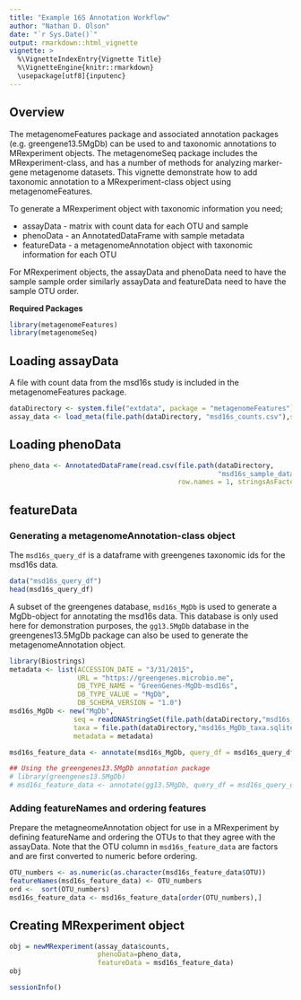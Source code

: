 ```yaml
---
title: "Example 16S Annotation Workflow"
author: "Nathan D. Olson"
date: "`r Sys.Date()`"
output: rmarkdown::html_vignette
vignette: >
  %\VignetteIndexEntry{Vignette Title}
  %\VignetteEngine{knitr::rmarkdown}
  \usepackage[utf8]{inputenc}
---
```


## Overview
The metagenomeFeatures package and associated annotation packages (e.g. greengene13.5MgDb) can be used to and taxonomic annotations to MRexperiment objects.  The metagenomeSeq package includes the MRexperiment-class, and has a number of methods for analyzing marker-gene metagenome datasets.  This vignette demonstrate how to add taxonomic annotation to a MRexperiment-class object using metagenomeFeatures.   

To generate a MRexperiment object with taxonomic information you need;  

* assayData - matrix with count data for each OTU and sample  
* phenoData - an AnnotatedDataFrame with sample metadata  
* featureData - a metagenomeAnnotation object with taxonomic information for each OTU  

For MRexperiment objects, the assayData and phenoData need to have the sample sample order similarly assayData and featureData need to have the sample OTU order.

__Required Packages__
```r
library(metagenomeFeatures)
library(metagenomeSeq)
```

## Loading assayData
A file with count data from the msd16s study is included in the metagenomeFeatures package.
```r
dataDirectory <- system.file("extdata", package = "metagenomeFeatures")
assay_data <- load_meta(file.path(dataDirectory, "msd16s_counts.csv"),sep = ",")
```

## Loading phenoData
```r
pheno_data <- AnnotatedDataFrame(read.csv(file.path(dataDirectory, 
                                                    "msd16s_sample_data.csv"), 
                                          row.names = 1, stringsAsFactors = F))
```

## featureData
### Generating a metagenomeAnnotation-class object
The `msd16s_query_df` is a dataframe with greengenes taxonomic ids for the msd16s data.
```r
data("msd16s_query_df")
head(msd16s_query_df)
```

A subset of the greengenes database, `msd16s_MgDb` is used to generate a MgDb-object for annotating the msd16s data. This database is only used here for demonstration purposes, the `gg13.5MgDb` database in the greengenes13.5MgDb package can also be used to generate the metagenomeAnnotation object.
```r
library(Biostrings)
metadata <- list(ACCESSION_DATE = "3/31/2015",
                 URL = "https://greengenes.microbio.me",
                 DB_TYPE_NAME = "GreenGenes-MgDb-msd16s",
                 DB_TYPE_VALUE = "MgDb",
                 DB_SCHEMA_VERSION = "1.0")
msd16s_MgDb <- new("MgDb",
                seq = readDNAStringSet(file.path(dataDirectory,"msd16s_MgDb_seq.fasta.gz")),
                taxa = file.path(dataDirectory,"msd16s_MgDb_taxa.sqlite"),
                metadata = metadata)
```

```r
msd16s_feature_data <- annotate(msd16s_MgDb, query_df = msd16s_query_df)

## Using the greengenes13.5MgDb annotation package
# library(greengenes13.5MgDb)
# msd16s_feature_data <- annotate(gg13.5MgDb, query_df = msd16s_query_df)
```

### Adding featureNames and ordering features
Prepare the metagneomeAnnotation object for use in a MRexperiment by defining featureName and ordering the OTUs to that they agree with the assayData. Note that the OTU column in `msd16s_feature_data` are factors and are first converted to numeric before ordering.
```r
OTU_numbers <- as.numeric(as.character(msd16s_feature_data$OTU))
featureNames(msd16s_feature_data) <- OTU_numbers
ord <-  sort(OTU_numbers)
msd16s_feature_data <- msd16s_feature_data[order(OTU_numbers),]
```


## Creating MRexperiment object
```r
obj = newMRexperiment(assay_data$counts,
                      phenoData=pheno_data,
                      featureData = msd16s_feature_data)
obj
```




```r
sessionInfo()
```
